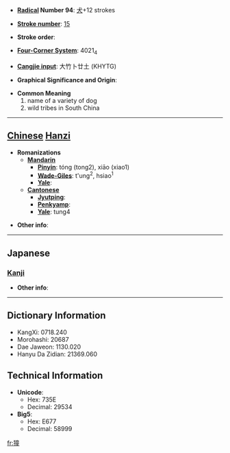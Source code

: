 * '''[[Wiktionary:Chinese radical index| Radical]] Number 94''': [[Wiktionary:Chinese radical index 犬|犬]]+12 strokes

* '''[[Wiktionary:Chinese total strokes index|Stroke number]]''': [[Wiktionary:Chinese total strokes index 15|15]]

* '''Stroke order''': 

* '''[[Wiktionary:Chinese four corner index|Four-Corner System]]''': 4021<sub>4</sub>

* '''[[Wiktionary:Chinese Cangjie index|Cangjie input]]''': 大竹卜廿土 (KHYTG)

* '''Graphical Significance and Origin''': 

* '''Common Meaning'''
*#name of a variety of dog
*# wild tribes in South China


----

== [[Chinese]] [[Hanzi]] ==

* '''Romanizations'''
** '''[[Mandarin]]'''
*** '''[[Pinyin]]''': tóng (tong2), xiāo (xiao1)
*** '''[[Wade-Giles]]''': t'ung<sup>2</sup>, hsiao<sup>1</sup>
*** '''[[Yale]]''': 
** '''[[Cantonese]]'''
*** '''[[Jyutping]]''':
*** '''[[Penkyamp]]''': 
*** '''[[Yale]]''': tung4

* '''Other info''': 

----

==Japanese==
===[[Kanji]]===
{{kanji|on readings=[[とう]] (tō), [[ず]] (zu)
|kun readings=
}}

* '''Other info''':  

----

== Dictionary Information ==

* KangXi: 0718.240
* Morohashi: 20687
* Dae Jaweon: 1130.020
* Hanyu Da Zidian: 21369.060

== Technical Information ==

* '''Unicode''':
** Hex: 735E
** Decimal: 29534
* '''Big5''':
** Hex: E677
** Decimal: 58999

[[fr:獞]]